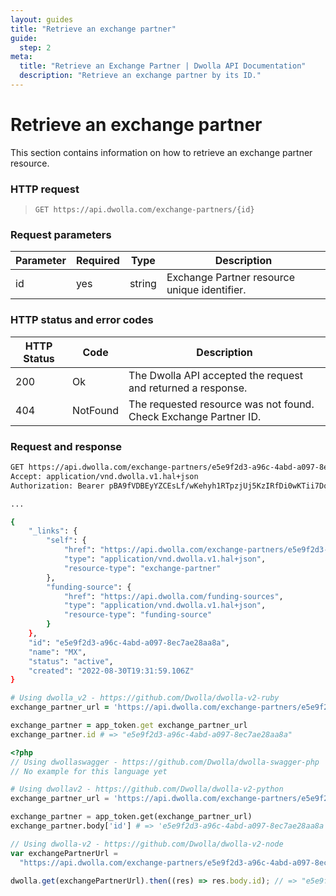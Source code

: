 ```yaml
---
layout: guides
title: "Retrieve an exchange partner"
guide:
  step: 2
meta:
  title: "Retrieve an Exchange Partner | Dwolla API Documentation"
  description: "Retrieve an exchange partner by its ID."
---
```


# Retrieve an exchange partner

This section contains information on how to retrieve an exchange partner resource.

### HTTP request

> `GET https://api.dwolla.com/exchange-partners/{id}`

### Request parameters

| Parameter | Required | Type   | Description                                  |
| --------- | -------- | ------ | -------------------------------------------- |
| id        | yes      | string | Exchange Partner resource unique identifier. |

### HTTP status and error codes

| HTTP Status | Code     | Description                                                      |
| ----------- | -------- | ---------------------------------------------------------------- |
| 200         | Ok       | The Dwolla API accepted the request and returned a response.     |
| 404         | NotFound | The requested resource was not found. Check Exchange Partner ID. |

### Request and response

```bash
GET https://api.dwolla.com/exchange-partners/e5e9f2d3-a96c-4abd-a097-8ec7ae28aa8a
Accept: application/vnd.dwolla.v1.hal+json
Authorization: Bearer pBA9fVDBEyYZCEsLf/wKehyh1RTpzjUj5KzIRfDi0wKTii7DqY

...

{
    "_links": {
        "self": {
            "href": "https://api.dwolla.com/exchange-partners/e5e9f2d3-a96c-4abd-a097-8ec7ae28aa8a",
            "type": "application/vnd.dwolla.v1.hal+json",
            "resource-type": "exchange-partner"
        },
        "funding-source": {
            "href": "https://api.dwolla.com/funding-sources",
            "type": "application/vnd.dwolla.v1.hal+json",
            "resource-type": "funding-source"
        }
    },
    "id": "e5e9f2d3-a96c-4abd-a097-8ec7ae28aa8a",
    "name": "MX",
    "status": "active",
    "created": "2022-08-30T19:31:59.106Z"
}
```

```ruby
# Using dwolla_v2 - https://github.com/Dwolla/dwolla-v2-ruby
exchange_partner_url = 'https://api.dwolla.com/exchange-partners/e5e9f2d3-a96c-4abd-a097-8ec7ae28aa8a'

exchange_partner = app_token.get exchange_partner_url
exchange_partner.id # => "e5e9f2d3-a96c-4abd-a097-8ec7ae28aa8a"
```

```php
<?php
// Using dwollaswagger - https://github.com/Dwolla/dwolla-swagger-php
// No example for this language yet
```

```python
# Using dwollav2 - https://github.com/Dwolla/dwolla-v2-python
exchange_partner_url = 'https://api.dwolla.com/exchange-partners/e5e9f2d3-a96c-4abd-a097-8ec7ae28aa8a'

exchange_partner = app_token.get(exchange_partner_url)
exchange_partner.body['id'] # => 'e5e9f2d3-a96c-4abd-a097-8ec7ae28aa8a'
```

```javascript
// Using dwolla-v2 - https://github.com/Dwolla/dwolla-v2-node
var exchangePartnerUrl =
  "https://api.dwolla.com/exchange-partners/e5e9f2d3-a96c-4abd-a097-8ec7ae28aa8a";

dwolla.get(exchangePartnerUrl).then((res) => res.body.id); // => "e5e9f2d3-a96c-4abd-a097-8ec7ae28aa8a"
```
